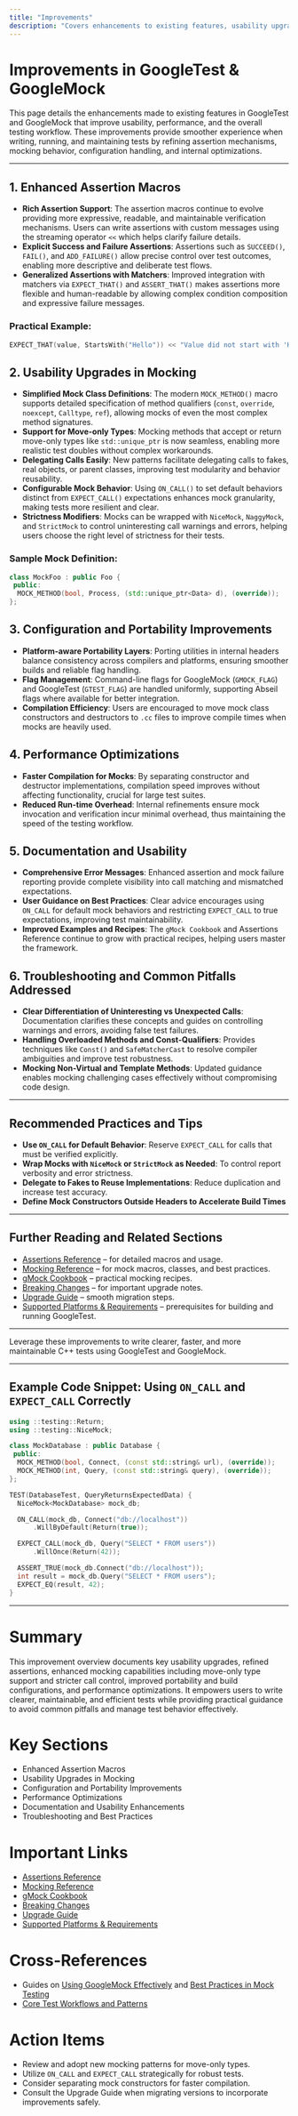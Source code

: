 ```yaml
---
title: "Improvements"
description: "Covers enhancements to existing features, usability upgrades, performance optimizations, or documentation improvements that contribute to a smoother testing workflow."
---
```


# Improvements in GoogleTest & GoogleMock

This page details the enhancements made to existing features in GoogleTest and GoogleMock that improve usability, performance, and the overall testing workflow. These improvements provide smoother experience when writing, running, and maintaining tests by refining assertion mechanisms, mocking behavior, configuration handling, and internal optimizations.

---

## 1. Enhanced Assertion Macros
- **Rich Assertion Support**: The assertion macros continue to evolve providing more expressive, readable, and maintainable verification mechanisms. Users can write assertions with custom messages using the streaming operator `<<` which helps clarify failure details.
- **Explicit Success and Failure Assertions**: Assertions such as `SUCCEED()`, `FAIL()`, and `ADD_FAILURE()` allow precise control over test outcomes, enabling more descriptive and deliberate test flows.
- **Generalized Assertions with Matchers**: Improved integration with matchers via `EXPECT_THAT()` and `ASSERT_THAT()` makes assertions more flexible and human-readable by allowing complex condition composition and expressive failure messages.

### Practical Example:
```cpp
EXPECT_THAT(value, StartsWith("Hello")) << "Value did not start with 'Hello'";
```

## 2. Usability Upgrades in Mocking

- **Simplified Mock Class Definitions**: The modern `MOCK_METHOD()` macro supports detailed specification of method qualifiers (`const`, `override`, `noexcept`, `Calltype`, `ref`), allowing mocks of even the most complex method signatures.
- **Support for Move-only Types**: Mocking methods that accept or return move-only types like `std::unique_ptr` is now seamless, enabling more realistic test doubles without complex workarounds.
- **Delegating Calls Easily**: New patterns facilitate delegating calls to fakes, real objects, or parent classes, improving test modularity and behavior reusability.
- **Configurable Mock Behavior**: Using `ON_CALL()` to set default behaviors distinct from `EXPECT_CALL()` expectations enhances mock granularity, making tests more resilient and clear.
- **Strictness Modifiers**: Mocks can be wrapped with `NiceMock`, `NaggyMock`, and `StrictMock` to control uninteresting call warnings and errors, helping users choose the right level of strictness for their tests.

### Sample Mock Definition:
```cpp
class MockFoo : public Foo {
 public:
  MOCK_METHOD(bool, Process, (std::unique_ptr<Data> d), (override));
};
```

## 3. Configuration and Portability Improvements

- **Platform-aware Portability Layers**: Porting utilities in internal headers balance consistency across compilers and platforms, ensuring smoother builds and reliable flag handling.
- **Flag Management**: Command-line flags for GoogleMock (`GMOCK_FLAG`) and GoogleTest (`GTEST_FLAG`) are handled uniformly, supporting Abseil flags where available for better integration.
- **Compilation Efficiency**: Users are encouraged to move mock class constructors and destructors to `.cc` files to improve compile times when mocks are heavily used.

## 4. Performance Optimizations

- **Faster Compilation for Mocks**: By separating constructor and destructor implementations, compilation speed improves without affecting functionality, crucial for large test suites.
- **Reduced Run-time Overhead**: Internal refinements ensure mock invocation and verification incur minimal overhead, thus maintaining the speed of the testing workflow.

## 5. Documentation and Usability

- **Comprehensive Error Messages**: Enhanced assertion and mock failure reporting provide complete visibility into call matching and mismatched expectations.
- **User Guidance on Best Practices**: Clear advice encourages using `ON_CALL` for default mock behaviors and restricting `EXPECT_CALL` to true expectations, improving test maintainability.
- **Improved Examples and Recipes**: The `gMock Cookbook` and Assertions Reference continue to grow with practical recipes, helping users master the framework.

## 6. Troubleshooting and Common Pitfalls Addressed

- **Clear Differentiation of Uninteresting vs Unexpected Calls**: Documentation clarifies these concepts and guides on controlling warnings and errors, avoiding false test failures.
- **Handling Overloaded Methods and Const-Qualifiers**: Provides techniques like `Const()` and `SafeMatcherCast` to resolve compiler ambiguities and improve test robustness.
- **Mocking Non-Virtual and Template Methods**: Updated guidance enables mocking challenging cases effectively without compromising code design.

---

## Recommended Practices and Tips
- **Use `ON_CALL` for Default Behavior**: Reserve `EXPECT_CALL` for calls that must be verified explicitly.
- **Wrap Mocks with `NiceMock` or `StrictMock` as Needed**: To control report verbosity and error strictness.
- **Delegate to Fakes to Reuse Implementations**: Reduce duplication and increase test accuracy.
- **Define Mock Constructors Outside Headers to Accelerate Build Times**

---

## Further Reading and Related Sections
- [Assertions Reference](../reference/assertions.md) – for detailed macros and usage.
- [Mocking Reference](../reference/mocking.md) – for mock macros, classes, and best practices.
- [gMock Cookbook](../gmock_cook_book.md) – practical mocking recipes.
- [Breaking Changes](../breaking-changes-upgrade/breaking-changes.md) – for important upgrade notes.
- [Upgrade Guide](../breaking-changes-upgrade/upgrade-guide.md) – smooth migration steps.
- [Supported Platforms & Requirements](/overview/adoption-and-integration/supported-platforms-and-requirements) – prerequisites for building and running GoogleTest.

---

<Check>
Leverage these improvements to write clearer, faster, and more maintainable C++ tests using GoogleTest and GoogleMock.
</Check>

---

## Example Code Snippet: Using `ON_CALL` and `EXPECT_CALL` Correctly
```cpp
using ::testing::Return;
using ::testing::NiceMock;

class MockDatabase : public Database {
 public:
  MOCK_METHOD(bool, Connect, (const std::string& url), (override));
  MOCK_METHOD(int, Query, (const std::string& query), (override));
};

TEST(DatabaseTest, QueryReturnsExpectedData) {
  NiceMock<MockDatabase> mock_db;

  ON_CALL(mock_db, Connect("db://localhost"))
      .WillByDefault(Return(true));

  EXPECT_CALL(mock_db, Query("SELECT * FROM users"))
      .WillOnce(Return(42));

  ASSERT_TRUE(mock_db.Connect("db://localhost"));
  int result = mock_db.Query("SELECT * FROM users");
  EXPECT_EQ(result, 42);
}
```

---

# Summary

This improvement overview documents key usability upgrades, refined assertions, enhanced mocking capabilities including move-only type support and stricter call control, improved portability and build configurations, and performance optimizations. It empowers users to write clearer, maintainable, and efficient tests while providing practical guidance to avoid common pitfalls and manage test behavior effectively.

# Key Sections
- Enhanced Assertion Macros
- Usability Upgrades in Mocking
- Configuration and Portability Improvements
- Performance Optimizations
- Documentation and Usability Enhancements
- Troubleshooting and Best Practices

# Important Links
- [Assertions Reference](../reference/assertions.md)
- [Mocking Reference](../reference/mocking.md)
- [gMock Cookbook](../gmock_cook_book.md)
- [Breaking Changes](../breaking-changes-upgrade/breaking-changes.md)
- [Upgrade Guide](../breaking-changes-upgrade/upgrade-guide.md)
- [Supported Platforms & Requirements](/overview/adoption-and-integration/supported-platforms-and-requirements)

# Cross-References
- Guides on [Using GoogleMock Effectively](../guides/mocking-and-advanced-testing/using-googlemock-effectively.md) and [Best Practices in Mock Testing](../guides/mocking-and-advanced-testing/best-practices-in-mock-testing.md)
- [Core Test Workflows and Patterns](../guides/writing-and-running-tests/core-test-workflows.md)

# Action Items
- Review and adopt new mocking patterns for move-only types.
- Utilize `ON_CALL` and `EXPECT_CALL` strategically for robust tests.
- Consider separating mock constructors for faster compilation.
- Consult the Upgrade Guide when migrating versions to incorporate improvements safely.
